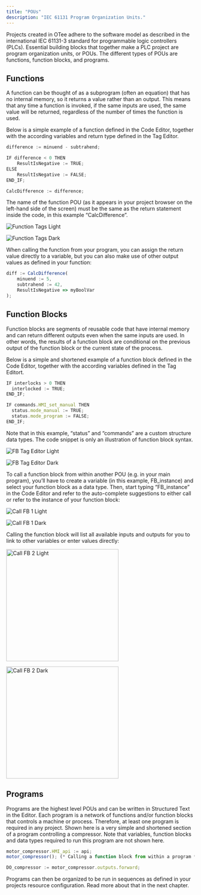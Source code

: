 ```yaml
---
title: "POUs"
description: "IEC 61131 Program Organization Units."
---
```


Projects created in OTee adhere to the software model as described in the international IEC 61131-3 standard for programmable logic controllers (PLCs). Essential building blocks that together make a PLC project are program organization units, or POUs. The different types of POUs are functions, function blocks, and programs. 

## Functions

A function can be thought of as a subprogram (often an equation) that has no internal memory, so it returns a value rather than an output. This means that any time a function is invoked, if the same inputs are used, the same value will be returned, regardless of the number of times the function is used.

Below is a simple example of a function defined in the Code Editor, together with the according variables and return type defined in the Tag Editor.

```javascript lines
difference := minuend - subtrahend;

IF difference < 0 THEN
    ResultIsNegative := TRUE;
ELSE
    ResultIsNegative := FALSE;
END_IF;

CalcDifference := difference;
```

<Info>

The name of the function POU (as it appears in your project browser on the left-hand side of the screen) must be the same as the return statement inside the code, in this example “CalcDifference”.

</Info>

<img
  className="block dark:hidden mx-auto"
  src="/images/function-tags-light.png"
  alt="Function Tags Light"
/>

<img
  className="hidden dark:block mx-auto"
  src="/images/function-tags-dark.png"
  alt="Function Tags Dark"
/>

When calling the function from your program, you can assign the return value directly to a variable, but you can also make use of other output values as defined in your function:

```javascript lines
diff := CalcDifference(
    minuend := 5,
    subtrahend := 42,
    ResultIsNegative => myBoolVar
);
```

## Function Blocks

Function blocks are segments of reusable code that have internal memory and can return different outputs even when the same inputs are used. In other words, the results of a function block are conditional on the previous output of the function block or the current state of the process.

Below is a simple and shortened example of a function block defined in the Code Editor, together with the according variables defined in the Tag Editort.

```javascript lines
IF interlocks > 0 THEN
  interlocked := TRUE;
END_IF;

IF commands.HMI_set_manual THEN
  status.mode_manual := TRUE;
  status.mode_program := FALSE;
END_IF;
```

<Info>
Note that in this example, “status” and “commands” are a custom structure data types. The code snippet is only an illustration of function block syntax.
</Info>

<img
  className="block dark:hidden mx-auto"
  src="/images/function-block-tags-light.png"
  alt="FB Tag Editor Light"
/>

<img
  className="hidden dark:block mx-auto"
  src="/images/function-block-tags-dark.png"
  alt="FB Tag Editor Dark"
/>

To call a function block from within another POU (e.g. in your main program), you’ll have to create a variable (in this example, FB_instance) and select your function block as a data type. Then, start typing “FB_instance” in the Code Editor and refer to the auto-complete suggestions to either call or refer to the instance of your function block:

<img
  className="block dark:hidden mx-auto"
  src="/images/call-function-block-1-light.png"
  alt="Call FB 1 Light"
/>

<img
  className="hidden dark:block mx-auto"
  src="/images/call-function-block-1-dark.png"
  alt="Call FB 1 Dark"
/>

Calling the function block will list all available inputs and outputs for you to link to other variables or enter values directly:

<img
  className="block dark:hidden mx-auto"
  src="/images/call-function-block-2-light-light.png"
  alt="Call FB 2 Light"
  width="300"
/>

<img
  className="hidden dark:block mx-auto"
  src="/images/call-function-block-2-dark.png"
  alt="Call FB 2 Dark"
  width="300"
/>

## Programs

Programs are the highest level POUs and can be written in Structured Text in the Editor. Each program is a network of functions and/or function blocks that controls a machine or process. Therefore, at least one program is required in any project. Shown here is a very simple and shortened section of a program controlling a compressor. Note that variables, function blocks and data types required to run this program are not shown here.

```javascript lines
motor_compressor.HMI_api := api;
motor_compressor(); (* Calling a function block from within a program *)

DO_compressor := motor_compressor.outputs.forward;
```

Programs can then be organized to be run in sequences as defined in your projects resource configuration. Read more about that in the next chapter.